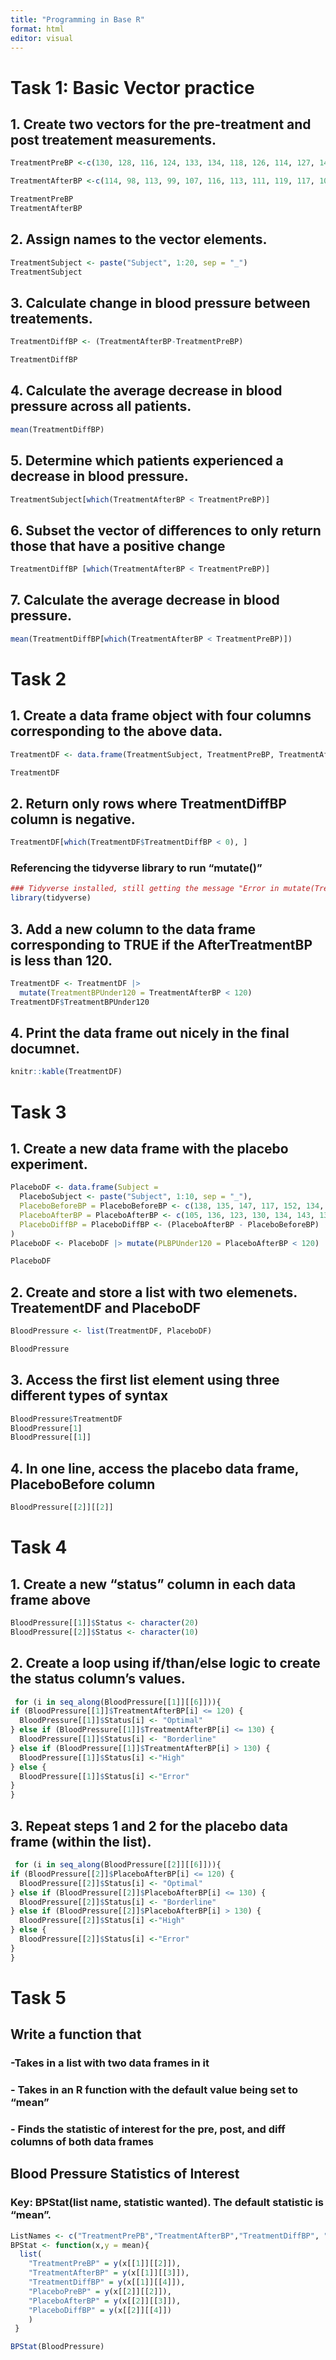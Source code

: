 ```yaml
---
title: "Programming in Base R"
format: html
editor: visual
---
```


# Task 1: Basic Vector practice

## 1. Create two vectors for the pre-treatment and post treatement measurements.

```r
TreatmentPreBP <-c(130, 128, 116, 124, 133, 134, 118, 126, 114, 127, 141, 138, 128, 140, 137, 131, 120, 128, 139, 135)

TreatmentAfterBP <-c(114, 98, 113, 99, 107, 116, 113, 111, 119, 117, 101, 119, 130, 122, 106, 106, 124, 102, 117, 113)

TreatmentPreBP
TreatmentAfterBP

```

## 2. Assign names to the vector elements.

```r
TreatmentSubject <- paste("Subject", 1:20, sep = "_")
TreatmentSubject

```

## 3. Calculate change in blood pressure between treatements.

```r
TreatmentDiffBP <- (TreatmentAfterBP-TreatmentPreBP) 

TreatmentDiffBP
```

## 4. Calculate the average decrease in blood pressure across all patients.

```r
mean(TreatmentDiffBP)
```

## 5. Determine which patients experienced a decrease in blood pressure.

```r
TreatmentSubject[which(TreatmentAfterBP < TreatmentPreBP)]
```

## 6. Subset the vector of differences to only return those that have a positive change

```r
TreatmentDiffBP [which(TreatmentAfterBP < TreatmentPreBP)]
```

## 7. Calculate the average decrease in blood pressure.

```r
mean(TreatmentDiffBP[which(TreatmentAfterBP < TreatmentPreBP)])
```

# Task 2

## 1. Create a data frame object with four columns corresponding to the above data.

```r
TreatmentDF <- data.frame(TreatmentSubject, TreatmentPreBP, TreatmentAfterBP, TreatmentDiffBP)

TreatmentDF
```


## 2. Return only rows where TreatmentDiffBP column is negative.

```r
TreatmentDF[which(TreatmentDF$TreatmentDiffBP < 0), ]
```


### Referencing the tidyverse library to run "mutate()"
```r
### Tidyverse installed, still getting the message "Error in mutate(TreatmentDF, TreatmentBPUnder120 = TreatmentAfterBP <  : could not find function "mutate""
library(tidyverse)
```


## 3. Add a new column to the data frame corresponding to TRUE if the AfterTreatmentBP is less than 120.
```r
TreatmentDF <- TreatmentDF |>
  mutate(TreatmentBPUnder120 = TreatmentAfterBP < 120)
TreatmentDF$TreatmentBPUnder120
```

## 4. Print the data frame out nicely in the final documnet.

```r
knitr::kable(TreatmentDF)
```

# Task 3

## 1. Create a new data frame with the placebo experiment.

```r
PlaceboDF <- data.frame(Subject = 
  PlaceboSubject <- paste("Subject", 1:10, sep = "_"), 
  PlaceboBeforeBP = PlaceboBeforeBP <- c(138, 135, 147, 117, 152, 134, 114, 121, 131, 130), 
  PlaceboAfterBP = PlaceboAfterBP <- c(105, 136, 123, 130, 134, 143, 135, 139, 120, 124), 
  PlaceboDiffBP = PlaceboDiffBP <- (PlaceboAfterBP - PlaceboBeforeBP) 
)
PlaceboDF <- PlaceboDF |> mutate(PLBPUnder120 = PlaceboAfterBP < 120)

PlaceboDF

```

## 2. Create and store a list with two elemenets. TreatementDF and PlaceboDF

```r
BloodPressure <- list(TreatmentDF, PlaceboDF)

BloodPressure
```

## 3. Access the first list element using three different types of syntax

```r
BloodPressure$TreatmentDF
BloodPressure[1]
BloodPressure[[1]]
```

## 4. In one line, access the placebo data frame, PlaceboBefore column

```r
BloodPressure[[2]][[2]]
```

# Task 4

## 1. Create a new "status" column in each data frame above

```r
BloodPressure[[1]]$Status <- character(20) 
BloodPressure[[2]]$Status <- character(10) 
```

## 2. Create a loop using if/than/else logic to create the status column's values.

```r
 for (i in seq_along(BloodPressure[[1]][[6]])){
if (BloodPressure[[1]]$TreatmentAfterBP[i] <= 120) {
  BloodPressure[[1]]$Status[i] <- "Optimal"
} else if (BloodPressure[[1]]$TreatmentAfterBP[i] <= 130) {
  BloodPressure[[1]]$Status[i] <- "Borderline"
} else if (BloodPressure[[1]]$TreatmentAfterBP[i] > 130) {
  BloodPressure[[1]]$Status[i] <-"High"
} else {
  BloodPressure[[1]]$Status[i] <-"Error"
}
}
```

## 3. Repeat steps 1 and 2 for the placebo data frame (within the list). 

```r
 for (i in seq_along(BloodPressure[[2]][[6]])){
if (BloodPressure[[2]]$PlaceboAfterBP[i] <= 120) {
  BloodPressure[[2]]$Status[i] <- "Optimal"
} else if (BloodPressure[[2]]$PlaceboAfterBP[i] <= 130) {
  BloodPressure[[2]]$Status[i] <- "Borderline"
} else if (BloodPressure[[2]]$PlaceboAfterBP[i] > 130) {
  BloodPressure[[2]]$Status[i] <-"High"
} else {
  BloodPressure[[2]]$Status[i] <-"Error"
}
}
```

# Task 5

## Write a function that

### -Takes in a list with two data frames in it

### - Takes in an R function with the default value being set to "mean"

### - Finds the statistic of interest for the pre, post, and diff columns of both data frames

## Blood Pressure Statistics of Interest

### Key: BPStat(list name, statistic wanted). The default statistic is "mean".

```r
ListNames <- c("TreatmentPrePB","TreatmentAfterBP","TreatmentDiffBP", "PlaceboPreBP", "PlaceboAfterBP", "PlaceboDiffBP")
BPStat <- function(x,y = mean){
  list(
    "TreatmentPreBP" = y(x[[1]][[2]]), 
    "TreatmentAfterBP" = y(x[[1]][[3]]), 
    "TreatmentDiffBP" = y(x[[1]][[4]]), 
    "PlaceboPreBP" = y(x[[2]][[2]]), 
    "PlaceboAfterBP" = y(x[[2]][[3]]), 
    "PlaceboDiffBP" = y(x[[2]][[4]])
    )
 }

BPStat(BloodPressure)
```
